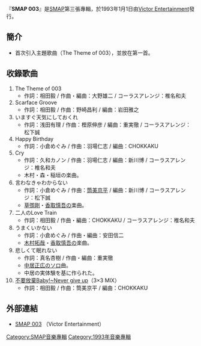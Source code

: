 {{Infobox Album
|Name        = SMAP 003
|Type        = [[專輯|專輯]]
|Artist      = [[SMAP|SMAP]]
|Cover       = 
|Released    = 1993年1月1日
|Recorded    = 
|Genre       = [[J-POP|J-POP]]
|Length      = 
|Label       = [[勝利娛樂|Victor Entertainment]]
|Producer    = 
|Chart position =*最高第11名 ([[Oricon|Oricon]])
|Reviews     = 
|Last album  = ''[[SMAP_002|SMAP 002]]''<br />（1992年）
|This album  = ''SMAP 003''<br />（1993年）
|Next album  = ''[[SMAP_004|SMAP 004]]''<br />（1993年）
}}

『'''SMAP 003'''』是[[SMAP|SMAP]]第三張專輯，於1993年1月1日由[[勝利娛樂|Victor Entertainment]]發行。

==簡介==
*首次引入主題歌曲（The Theme of 003），並放在第一首。

==收錄歌曲==
#The Theme of 003
#*作詞：相田毅 / 作曲・編曲：大野雄二 / コーラスアレンジ：椎名和夫 
#Scarface Groove
#*作詞：相田毅 / 作曲：野崎昌利 / 編曲：岩田雅之
#いますぐ天気にしておくれ 
#*作詞：浅田有理 / 作曲：樫原伸彦 /  編曲：重実徹 / コーラスアレンジ：松下誠
#Happy Birthday
#*作詞：小倉めぐみ / 作曲：羽場仁志  / 編曲：CHOKKAKU
#Cry
#*作詞：久和カノン  / 作曲：羽場仁志 / 編曲：新川博 / コーラスアレンジ：椎名和夫
#*木村・森・稲垣の楽曲。
#言わなきゃわからない  
#*作詞：小倉めぐみ / 作曲：[[筒美京平|筒美京平]] / 編曲：新川博 / コーラスアレンジ：松下誠
#*[[草彅剛|草彅剛]]・[[香取慎吾|香取慎吾]]の楽曲。
#二人のLove Train
#*作詞：相田毅 / 作曲・編曲：CHOKKAKU / コーラスアレンジ：椎名和夫 
#うまくいかない
#*作詞：小倉めぐみ / 作曲・編曲：安田信二
#*[[木村拓哉|木村拓哉]]・[[香取慎吾|香取慎吾]]の楽曲。
#悲しくて眠れない
#*作詞：真名杏樹 / 作曲・編曲：重実徹
#*[[中居正広|中居正広]]のソロ曲。
#*中居の実体験を基に作られた。
#[[不要放棄Baby!~Never_give_up|不要放棄Baby!~Never give up]]（3×3 MIX）
#*作詞：相田毅 / 作曲：筒美京平 / 編曲：CHOKKAKU

== 外部連結 ==
*[http://www.jvcmusic.co.jp/-/Discography/A002763/VICL-369.html SMAP 003]{{Wayback|url=http://www.jvcmusic.co.jp/-/Discography/A002763/VICL-369.html |date=20110629054434 }} （Victor Entertainment）{{ja}}

{{SMAP}}
[[Category:SMAP音樂專輯|Category:SMAP音樂專輯]]
[[Category:1993年音樂專輯|Category:1993年音樂專輯]]